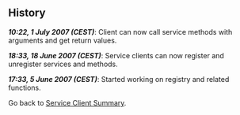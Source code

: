 ==History==

'''''10:22, 1 July 2007 (CEST)''''': Client can now call service methods with arguments and get return values.

'''''18:33, 18 June 2007 (CEST)''''': Service clients can now register and unregister services and methods.

'''''17:33, 5 June 2007 (CEST)''''': Started working on registry and related functions.


Go back to [[Summer of Code 2007/Service Clients|Service Client Summary]].